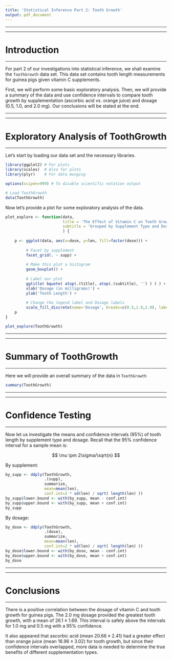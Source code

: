 ---
title: 'Statistical Inference Part 2: Tooth Growth'
output: pdf_document
---

---

---

# Introduction

---

For part 2 of our investigations into statistical inference, we shall examine the `ToothGrowth` data set.  This data set contains tooth length measurements for guinea pigs given vitamin C supplements. 

First, we will perform some basic exploratory analysis.  Then, we will provide a summary of the data and use confidence intervals to compare tooth growth by supplementation (ascorbic acid vs. orange juice) and dosage (0.5, 1.0, and 2.0 mg).  Our conclusions will be stated at the end. 

---

---

# Exploratory Analysis of ToothGrowth

---

Let's start by loading our data set and the necessary libraries.

```{r prelim, message=FALSE, warning=FALSE, results='hide'}
library(ggplot2) # For plots
library(scales)  # Also for plots
library(plyr)    # For data munging

options(scipen=999) # To disable scientific notation output

# Load ToothGrowth
data(ToothGrowth)
```

Now let's provide a plot for some exploratory analysis of the data.

```{r explore, warning=FALSE}
plot_explore <- function(data, 
                         title = 'The Effect of Vitamin C on Tooth Growth in Guinea Pigs',
                         subtitle = 'Grouped by Supplement Type and Dosage (in mg)'
                         ) {
    
    p <- ggplot(data, aes(x=dose, y=len, fill=factor(dose))) +
        
         # Facet by supplement
         facet_grid(. ~ supp) +
        
         # Make this plot a histogram
         geom_boxplot() +
        
         # Label our plot
         ggtitle( bquote( atop(.(title), atop(.(subtitle), '') ) ) ) +
         xlab('Dosage (in milligrams)') +
         ylab('Tooth Length') +
         
         # Change the legend label and Dosage labels
         scale_fill_discrete(name='Dosage', breaks=c(0.5,1.0,2.0), labels=c('0.5 mg', '1.0 mg', '2.0 mg'))
    p
}

plot_explore(ToothGrowth)
```

---

---

# Summary of ToothGrowth

---

Here we will provide an overall summary of the data in `ToothGrowth`

```{r summary, warning=FALSE}
summary(ToothGrowth)
```

---

---

# Confidence Testing

---

Now let us investigate the means and confidence intervals (95%) of tooth length by supplement type and dosage.  Recall that the 95% confidence interval for a sample mean is:

$$
    \mu \pm 2\sigma/\sqrt{n}     
$$

By supplement:

```{r test_supp, warning=FALSE}
by_supp <- ddply(ToothGrowth, 
                 .(supp),
                 summarize,
                 mean=mean(len), 
                 conf.int=2 * sd(len) / sqrt( length(len) ))
by_supp$lower.bound <- with(by_supp, mean - conf.int)
by_supp$upper.bound <- with(by_supp, mean + conf.int)
by_supp
```

By dosage:

```{r test_dose, warning=FALSE}
by_dose <- ddply(ToothGrowth, 
                 .(dose),
                 summarize,
                 mean=mean(len), 
                 conf.int=2 * sd(len) / sqrt( length(len) ))
by_dose$lower.bound <- with(by_dose, mean - conf.int)
by_dose$upper.bound <- with(by_dose, mean + conf.int)
by_dose
```

---

---

# Conclusions

---

There is a positive correlation between the dosage of vitamin C and tooth growth for guinea pigs.  The 2.0 mg dosage provided the greatest tooth growth, with a mean of $26.1 \pm 1.69$.  This interval is safely above the intervals for 1.0 mg and 0.5 mg with a 95% confidence.

It also appeared that ascorbic acid (mean $20.66 \pm 2.41$) had a greater effect than orange juice (mean $16.96 \pm 3.02$) for tooth growth, but since their confidence intervals overlapped, more data is needed to determine the true benefits of different supplementation types.
